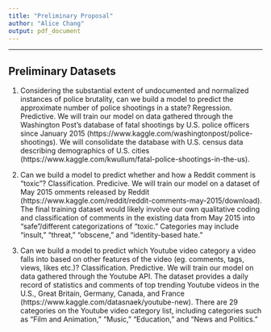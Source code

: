 ```yaml
---
title: "Preliminary Proposal"
author: "Alice Chang"
output: pdf_document
---
```

* * *

## Preliminary Datasets
1. Considering the substantial extent of undocumented and normalized instances of police brutality, can we build a model to predict the approximate number of police shootings in a state? Regression. Predictive. We will train our model on data gathered through the Washington Post's database of fatal shootings by U.S. police officers since January 2015 (https://www.kaggle.com/washingtonpost/police-shootings). We will consolidate the database with U.S. census data describing demographics of U.S. cities (https://www.kaggle.com/kwullum/fatal-police-shootings-in-the-us). 

2. Can we build a model to predict whether and how a Reddit comment is "toxic"?  Classification. Predicive. We will train our model on a dataset of May 2015 omments released by Reddit (https://www.kaggle.com/reddit/reddit-comments-may-2015/download). The final training dataset would likely involve our own qualitative coding and classification of comments in the existing data from May 2015 into "safe"/different categorizations of "toxic." Categories may include "insult," "threat," "obscene," and "identity-based hate."

3. Can we build a model to predict which Youtube video category a video falls into based on other features of the video (eg. comments, tags, views, likes etc.)? Classification. Predictive. We will train our model on data gathered through the Youtube API. The dataset provides a daily record of statistics and comments of top trending Youtube videos in the U.S., Great Britain, Germany, Canada, and France (https://www.kaggle.com/datasnaek/youtube-new). There are 29 categories on the Youtube video category list, including categories such as "Film and Animation," "Music," "Education," and "News and Politics." 

